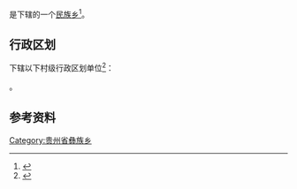 {{中国乡级行政区|52/02/22/210/000}}

'''{{PAGENAMEBASE}}'''是{{PRC admin/fullname|52/02/22/210/000|3}}下辖的一个[[民族乡|民族乡]]<ref>{{PRC admin/ref sgc|{{PRC admin/parent|52/02/22/210/000}}}}</ref>。

== 行政区划 ==
{{PAGENAMEBASE}}下辖以下村级行政区划单位<ref>{{PRC admin/ref sgc|52/02/22/210/000}}</ref>：

{{PRC admin/children|52/02/22/210/000}}。

== 参考资料 ==
{{reflist}}

{{贵州行政区划小作品}}
{{PRC admin/navcat|52/02/22/210/000}}
[[Category:贵州省彝族乡|Category:贵州省彝族乡]]